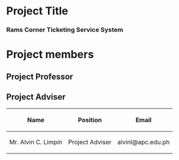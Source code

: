 =Project Title= 
<h3>Rams Corner Ticketing Service System</h3>
=Project members=
==Project Professor==
==Project Adviser==
{| class="wikitable"
! Name
! Position
! Email
|-
| Mr. Alvin C. Limpin
| Project Adviser
| alvinl@apc.edu.ph
|}

